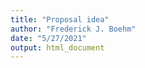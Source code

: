 ```yaml
---
title: "Proposal idea"
author: "Frederick J. Boehm"
date: "5/27/2021"
output: html_document
---
```


